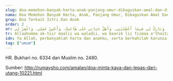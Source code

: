 ```yaml
---
slug: doa-memohon-banyak-harta-anak-panjang-umur-dibaguskan-amal-dan-diampuni-dosa-doa-nabi-muhammad
nama: Doa Memohon Banyak Harta, Anak, Panjang Umur, Dibaguskan Amal Dan Diampuni Dosa (Doa Nabi Muhammad)
grup: Doa Terkait Istri Dan Anak
order: 2
ar: اَللَّهُمَّ أَكْثِرْ مَالِي، وَوَلَدِي، وَبَارِكْ لِي فِيمَا أَعْطَيْتَنِي، وَأَطِلْ حَيَاتِي عَلَى طَاعَتِكَ، وَأَحْسِنْ عَمَلِي، وَاغْفِرْ لِي
tr: Allaahumma ak-tsir maalii wa waladii, wa baarik lii fiimaa a'thoitanii, wa athil hayaatii 'alaa thoo'atik, wa ahsin 'amalii, wagh-fir lii.
idn: Ya Allah, perbanyaklah harta dan anakku, serta berkahilah karunia yang Engkau beri. Panjangkanlah umurku dalam ketaatan kepada-Mu, dan baguskanlah amalku serta ampunilah dosa-dosaku.
tag: ["umum"]
---
```


HR. Bukhari no. 6334 dan Muslim no. 2480.

Sumber: http://rumaysho.com/amalan/doa-minta-kaya-dan-lepas-dari-utang-10221.html
